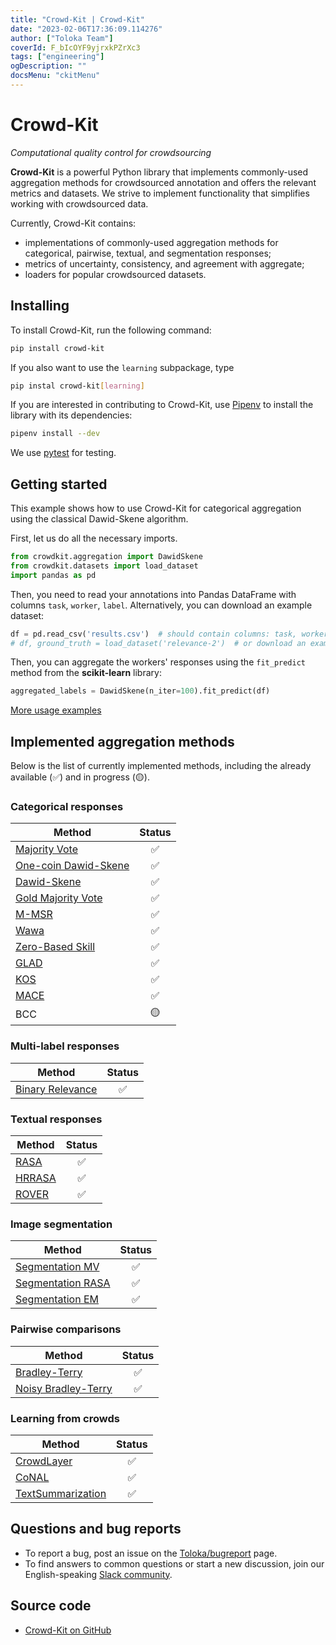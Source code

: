 ```yaml
---
title: "Crowd-Kit | Crowd-Kit"
date: "2023-02-06T17:36:09.114276"
author: ["Toloka Team"]
coverId: F_bIcOYF9yjrxkPZrXc3
tags: ["engineering"]
ogDescription: ""
docsMenu: "ckitMenu"
---
```



# Crowd-Kit

_Computational quality control for crowdsourcing_

**Crowd-Kit** is a powerful Python library that implements commonly-used aggregation methods for crowdsourced annotation and offers the relevant metrics and datasets. We strive to implement functionality that simplifies working with crowdsourced data.

Currently, Crowd-Kit contains:

* implementations of commonly-used aggregation methods for categorical, pairwise, textual, and segmentation responses;
* metrics of uncertainty, consistency, and agreement with aggregate;
* loaders for popular crowdsourced datasets.

## Installing

To install Crowd-Kit, run the following command:

```bash
pip install crowd-kit
```

If you also want to use the `learning` subpackage, type

```bash
pip instal crowd-kit[learning]
```

If you are interested in contributing to Crowd-Kit, use [Pipenv](https://pipenv.pypa.io/en/latest/) to install the library with its dependencies:

```bash
pipenv install --dev
```

We use [pytest](https://docs.pytest.org/en/7.1.x/) for testing.

## Getting started

This example shows how to use Crowd-Kit for categorical aggregation using the classical Dawid-Skene algorithm.

First, let us do all the necessary imports.

````python
from crowdkit.aggregation import DawidSkene
from crowdkit.datasets import load_dataset
import pandas as pd
````

Then, you need to read your annotations into Pandas DataFrame with columns `task`, `worker`, `label`. Alternatively, you can download an example dataset:

````python
df = pd.read_csv('results.csv')  # should contain columns: task, worker, label
# df, ground_truth = load_dataset('relevance-2')  # or download an example dataset
````

Then, you can aggregate the workers' responses using the `fit_predict` method from the **scikit-learn** library:

````python
aggregated_labels = DawidSkene(n_iter=100).fit_predict(df)
````

[More usage examples](https://github.com/Toloka/crowd-kit/tree/main/examples)

## Implemented aggregation methods

Below is the list of currently implemented methods, including the already available (✅) and in progress (🟡).

### Categorical responses

| Method | Status |
| ------------- | :-------------: |
| [Majority Vote](/docs-new/crowd-kit/reference/crowdkit.aggregation.classification.majority_vote.MajorityVote) | ✅ |
| [One-coin Dawid-Skene](/docs-new/crowd-kit/reference/crowdkit.aggregation.classification.dawid_skene.OneCoinDawidSkene) | ✅ |
| [Dawid-Skene](/docs-new/crowd-kit/reference/crowdkit.aggregation.classification.dawid_skene.DawidSkene) | ✅ |
| [Gold Majority Vote](/docs-new/crowd-kit/reference/crowdkit.aggregation.classification.gold_majority_vote.GoldMajorityVote) | ✅ |
| [M-MSR](/docs-new/crowd-kit/reference/crowdkit.aggregation.classification.m_msr.MMSR) | ✅ |
| [Wawa](/docs-new/crowd-kit/reference/crowdkit.aggregation.classification.wawa.Wawa) | ✅ |
| [Zero-Based Skill](/docs-new/crowd-kit/reference/crowdkit.aggregation.classification.zero_based_skill.ZeroBasedSkill) | ✅ |
| [GLAD](/docs-new/crowd-kit/reference/crowdkit.aggregation.classification.glad.GLAD) | ✅ |
| [KOS](/docs-new/crowd-kit/reference/crowdkit.aggregation.classification.kos.KOS) | ✅ |
| [MACE](/docs-new/crowd-kit/reference/crowdkit.aggregation.classification.mace.MACE) | ✅ |
| BCC | 🟡 |

### Multi-label responses

|Method|Status|
|-|:-:|
|[Binary Relevance](/docs-new/crowd-kit/reference/crowdkit.aggregation.multilabel.binary_relevance.BinaryRelevance)|✅|

### Textual responses

| Method | Status |
| ------------- | :-------------: |
| [RASA](/docs-new/crowd-kit/reference/crowdkit.aggregation.embeddings.rasa.RASA) | ✅ |
| [HRRASA](/docs-new/crowd-kit/reference/crowdkit.aggregation.embeddings.hrrasa.HRRASA) | ✅ |
| [ROVER](/docs-new/crowd-kit/reference/crowdkit.aggregation.texts.rover.ROVER) | ✅ |

### Image segmentation

| Method | Status |
| ------------------ | :------------------: |
| [Segmentation MV](/docs-new/crowd-kit/reference/crowdkit.aggregation.image_segmentation.segmentation_majority_vote.SegmentationMajorityVote) | ✅ |
| [Segmentation RASA](/docs-new/crowd-kit/reference/crowdkit.aggregation.image_segmentation.segmentation_rasa.SegmentationRASA) | ✅ |
| [Segmentation EM](/docs-new/crowd-kit/reference/crowdkit.aggregation.image_segmentation.segmentation_em.SegmentationEM) | ✅ |

### Pairwise comparisons

| Method | Status |
| -------------- | :---------------------: |
| [Bradley-Terry](/docs-new/crowd-kit/reference/crowdkit.aggregation.pairwise.bradley_terry.BradleyTerry) | ✅ |
| [Noisy Bradley-Terry](/docs-new/crowd-kit/reference/crowdkit.aggregation.pairwise.noisy_bt.NoisyBradleyTerry) | ✅ |

### Learning from crowds

|Method|Status|
|-|:-:|
|[CrowdLayer](/docs-new/crowd-kit/reference/crowdkit.learning.crowd_layer.CrowdLayer)|✅|
|[CoNAL](/docs-new/crowd-kit/reference/crowdkit.learning.conal.CoNAL)|✅|
|[TextSummarization](/docs-new/crowd-kit/reference/crowdkit.learning.text_summarization.TextSummarization)|✅|

## Questions and bug reports

* To report a bug, post an issue on the [Toloka/bugreport](https://github.com/Toloka/crowd-kit/issues) page.
* To find answers to common questions or start a new discussion, join our English-speaking [Slack community](https://join.slack.com/t/tolokacommunity/shared_invite/zt-1il4olbgh-2pK2zhDGix46uks0vfUqpQ).

## Source code

* [Crowd-Kit on GitHub](https://github.com/Toloka/crowd-kit)

<GlobalCommunity/>

<SocialMedia/>
